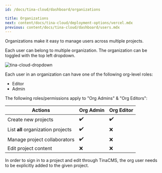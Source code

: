 ```yaml
---
id: /docs/tina-cloud/dashboard/organizations

title: Organizations
next: content/docs/tina-cloud/deployment-options/vercel.mdx
previous: content/docs/tina-cloud/dashboard/users.mdx
---
```


Organizations make it easy to manage users across multiple projects.

Each user can belong to multiple organization. The organization can be toggled with the top left dropdown.

![tina-cloud-dropdown](/img/docs/tina-cloud/orgs.png)

Each user in an organization can have one of the following org-level roles:

- Editor
- Admin

The following roles/permissions apply to "Org Admins" & "Org Editors":

| Actions                            | Org Admin | Org Editor |
| ---------------------------------- | --------- | ---------- |
| Create new projects                | ✔️        | ✔️         |
| List **all** organization projects | ✔️        | ❌         |
| Manage project collaborators       | ✔️        | ❌         |
| Edit project content               | ❌        | ❌         |

In order to sign in to a project and edit through TinaCMS, the org user needs to be explicitly added to the given project.
